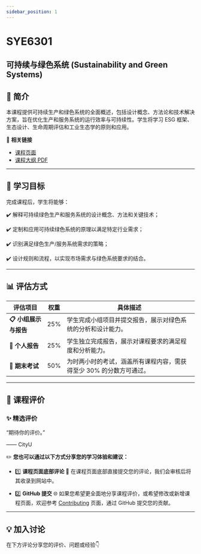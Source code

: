 ```yaml
---
sidebar_position: 1
---
```


# SYE6301
## 可持续与绿色系统 (Sustainability and Green Systems)

## **📘 简介**
本课程提供可持续生产和绿色系统的全面概述，包括设计概念、方法论和技术解决方案，旨在优化生产和服务系统的运行效率与可持续性。学生将学习 ESG 框架、生态设计、生命周期评估和工业生态学的原则和应用。

🔗 **相关链接**
- [课程页面](https://www.cityu.edu.hk/catalogue/pg/202425/course/SYE6301.htm)
- [课程大纲 PDF](https://www.cityu.edu.hk/catalogue/pg/202425/course/SYE6301.pdf)

---

## **🎯 学习目标**

完成课程后，学生将能够：

✔️ 解释可持续绿色生产和服务系统的设计概念、方法和关键技术；

✔️ 定制和应用可持续绿色系统的原理以满足特定行业需求；

✔️ 识别满足绿色生产/服务系统需求的策略；

✔️ 设计规则和流程，以实现市场需求与绿色系统要求的结合。

---

## **📊 评估方式**

| **评估项目**                  | **权重** | **具体描述**                                                                                       |
|------------------------------|---------|---------------------------------------------------------------------------------------------------|
| **📋 小组展示与报告**           | 25%      | 学生完成小组项目并提交报告，展示对绿色系统的分析和设计能力。                                              |
| **📂 个人报告**               | 25%      | 学生独立完成报告，展示对课程要求的满足程度和分析能力。                                                     |
| **📝 期末考试**               | 50%      | 为时两小时的考试，涵盖所有课程内容，需获得至少 30% 的分数方可通过。                                          |

---

## **💬 课程评价**

### ✨ **精选评价**
<div className={commentStyles.commentBox}>
    <p className={commentStyles.commentText}>
        “期待你的评价。”
    </p>
    <p className={commentStyles.commentAuthor}>—— CityU</p>
</div>

✏️ **您也可以通过以下方式分享您的学习体验和建议：**

- 1️⃣ **课程页面底部评论**
💬 在课程页面底部直接提交您的评论，我们会审核后将其收录到网站中。

- 2️⃣ **GitHub 提交**
🌐 如果您希望更全面地分享课程评价，或希望修改或新增课程页面，欢迎参考 [Contributing](https://penjc.github.io/CityU/contributing) 页面，通过 GitHub 提交您的贡献。

---

## **💡 加入讨论**

在下方评论分享您的评价、问题或经验👇
<Utterances />